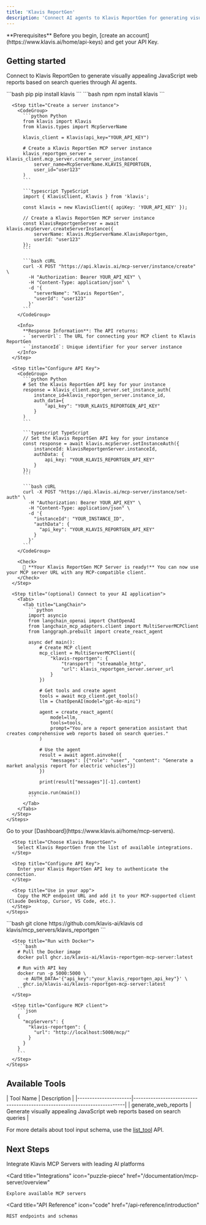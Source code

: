 ```yaml
---
title: 'Klavis ReportGen'
description: 'Connect AI agents to Klavis ReportGen for generating visually appealing web reports'
---
```


<Info>
  **Prerequisites**
  Before you begin, [create an account](https://www.klavis.ai/home/api-keys) and get your API Key.
</Info>

## Getting started

Connect to Klavis ReportGen to generate visually appealing JavaScript web reports based on search queries through AI agents.

<Tabs>
  <Tab title="API">
    <Steps>
      <Step title="Install the SDKs (optional)">
        <CodeGroup>
          ```bash pip
          pip install klavis
          ```
          ```bash npm
          npm install klavis
          ```
        </CodeGroup>
      </Step>
      
      <Step title="Create a server instance">
        <CodeGroup>
          ```python Python
          from klavis import Klavis
          from klavis.types import McpServerName
          
          klavis_client = Klavis(api_key="YOUR_API_KEY")
          
          # Create a Klavis ReportGen MCP server instance
          klavis_reportgen_server = klavis_client.mcp_server.create_server_instance(
              server_name=McpServerName.KLAVIS_REPORTGEN,
              user_id="user123"
          )
          ```
          
          ```typescript TypeScript
          import { KlavisClient, Klavis } from 'klavis';
          
          const klavis = new KlavisClient({ apiKey: 'YOUR_API_KEY' });
          
          // Create a Klavis ReportGen MCP server instance
          const klavisReportgenServer = await klavis.mcpServer.createServerInstance({
              serverName: Klavis.McpServerName.KlavisReportgen,
              userId: "user123"
          });
          ```
          
          ```bash cURL
          curl -X POST "https://api.klavis.ai/mcp-server/instance/create" \
            -H "Authorization: Bearer YOUR_API_KEY" \
            -H "Content-Type: application/json" \
            -d '{
              "serverName": "Klavis ReportGen",
              "userId": "user123"
            }'
          ```
        </CodeGroup>
        
        <Info>
          **Response Information**: The API returns:
          - `serverUrl`: The URL for connecting your MCP client to Klavis ReportGen
          - `instanceId`: Unique identifier for your server instance
        </Info>
      </Step>
      
      <Step title="Configure API Key">
        <CodeGroup>
          ```python Python
          # Set the Klavis ReportGen API key for your instance
          response = klavis_client.mcp_server.set_instance_auth(
              instance_id=klavis_reportgen_server.instance_id,
              auth_data={
                  "api_key": "YOUR_KLAVIS_REPORTGEN_API_KEY"
              }
          )
          ```
          
          ```typescript TypeScript
          // Set the Klavis ReportGen API key for your instance
          const response = await klavis.mcpServer.setInstanceAuth({
              instanceId: klavisReportgenServer.instanceId,
              authData: {
                  api_key: "YOUR_KLAVIS_REPORTGEN_API_KEY"
              }
          });
          ```
          
          ```bash cURL
          curl -X POST "https://api.klavis.ai/mcp-server/instance/set-auth" \
            -H "Authorization: Bearer YOUR_API_KEY" \
            -H "Content-Type: application/json" \
            -d '{
              "instanceId": "YOUR_INSTANCE_ID",
              "authData": {
                "api_key": "YOUR_KLAVIS_REPORTGEN_API_KEY"
              }
            }'
          ```
        </CodeGroup>
        
        <Check>
          🎉 **Your Klavis ReportGen MCP Server is ready!** You can now use your MCP server URL with any MCP-compatible client.
        </Check>
      </Step>
      
      <Step title="(optional) Connect to your AI application">
        <Tabs>
          <Tab title="LangChain">
            ```python
            import asyncio
            from langchain_openai import ChatOpenAI
            from langchain_mcp_adapters.client import MultiServerMCPClient
            from langgraph.prebuilt import create_react_agent
            
            async def main():
                # Create MCP client
                mcp_client = MultiServerMCPClient({
                    "klavis-reportgen": {
                        "transport": "streamable_http",
                        "url": klavis_reportgen_server.server_url
                    }
                })
                
                # Get tools and create agent
                tools = await mcp_client.get_tools()
                llm = ChatOpenAI(model="gpt-4o-mini")
                
                agent = create_react_agent(
                    model=llm,
                    tools=tools,
                    prompt="You are a report generation assistant that creates comprehensive web reports based on search queries."
                )
                
                # Use the agent
                result = await agent.ainvoke({
                    "messages": [{"role": "user", "content": "Generate a market analysis report for electric vehicles"}]
                })
                
                print(result["messages"][-1].content)
            
            asyncio.run(main())
            ```
          </Tab>
        </Tabs>
      </Step>
    </Steps>
  </Tab>
  
  <Tab title="UI">
    <Steps>
      <Step title="Open Dashboard">
        Go to your [Dashboard](https://www.klavis.ai/home/mcp-servers).
      </Step>
      
      <Step title="Choose Klavis ReportGen">
        Select Klavis ReportGen from the list of available integrations.
      </Step>
      
      <Step title="Configure API Key">
        Enter your Klavis ReportGen API key to authenticate the connection.
      </Step>
      
      <Step title="Use in your app">
        Copy the MCP endpoint URL and add it to your MCP-supported client (Claude Desktop, Cursor, VS Code, etc.).
      </Step>
    </Steps>
  </Tab>
  
  <Tab title="Open Source">
    <Steps>
      <Step title="Clone repository (for developers to build from source)">
        ```bash
        git clone https://github.com/klavis-ai/klavis
        cd klavis/mcp_servers/klavis_reportgen
        ```
      </Step>
      
      <Step title="Run with Docker">
        ```bash
        # Pull the Docker image
        docker pull ghcr.io/klavis-ai/klavis-reportgen-mcp-server:latest
        
        # Run with API key
        docker run -p 5000:5000 \
          -e AUTH_DATA='{"api_key":"your_klavis_reportgen_api_key"}' \
          ghcr.io/klavis-ai/klavis-reportgen-mcp-server:latest
        ```
      </Step>
      
      <Step title="Configure MCP client">
        ```json
        {
          "mcpServers": {
            "klavis-reportgen": {
              "url": "http://localhost:5000/mcp/"
            }
          }
        }
        ```
      </Step>
    </Steps>
  </Tab>
</Tabs>

## Available Tools

<Accordion title="Tools Information">
| Tool Name            | Description                                                              |
|----------------------|--------------------------------------------------------------------------|
| generate_web_reports | Generate visually appealing JavaScript web reports based on search queries |
</Accordion>

<Note>For more details about tool input schema, use the [list_tool](https://docs.klavis.ai/api-reference/mcp-server/list-tools) API.</Note>

## Next Steps

<CardGroup>
  <Card
    title="AI Platform Integrations"
    icon="robot"
    href="/documentation/ai-platform-integration/overview"
  >
    Integrate Klavis MCP Servers with leading AI platforms
  </Card>
  
  <Card
    title="Integrations"
    icon="puzzle-piece"
    href="/documentation/mcp-server/overview"
  >
    Explore available MCP servers
  </Card>
  
  <Card
    title="API Reference"
    icon="code"
    href="/api-reference/introduction"
  >
    REST endpoints and schemas
  </Card>
</CardGroup>